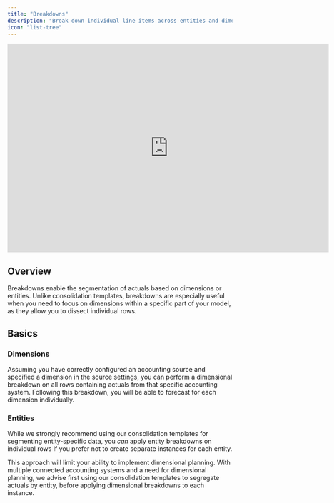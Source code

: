 ```yaml
---
title: "Breakdowns"
description: "Break down individual line items across entities and dimensions."
icon: "list-tree"
---
```


<iframe width="720" height="468" src="https://www.loom.com/embed/cf0e8789079e42a9b6f6603f1a3af7e8?sid=2e1aaa83-9cac-4db7-bcf2-d899dd3bc8c1" frameborder="0" webkitallowfullscreen mozallowfullscreen allowfullscreen></iframe>

## Overview

Breakdowns enable the segmentation of actuals based on dimensions or entities. Unlike consolidation templates, breakdowns are especially useful when you need to focus on dimensions within a specific part of your model, as they allow you to dissect individual rows.

## Basics

### Dimensions

Assuming you have correctly configured an accounting source and specified a dimension in the source settings, you can perform a dimensional breakdown on all rows containing actuals from that specific accounting system. Following this breakdown, you will be able to forecast for each dimension individually.

### Entities

While we strongly recommend using our consolidation templates for segmenting entity-specific data, you _can_ apply entity breakdowns on individual rows if you prefer not to create separate instances for each entity.

This approach will limit your ability to implement dimensional planning. With multiple connected accounting systems and a need for dimensional planning, we advise first using our consolidation templates to segregate actuals by entity, before applying dimensional breakdowns to each instance.